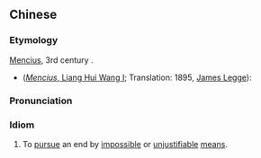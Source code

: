 {{also|缘木求鱼}}
==Chinese==
{{zh-forms|s=缘木求鱼|lit=to seek for fish in a tree}}

===Etymology===
[[w:Mencius|Mencius]], 3rd century {{BC}}.
* {{lang|zh|[[s:zh:孟子/梁惠王上#七|《孟子·梁惠王上》]]}} ([[s:Mencius/Chapter_7|''Mencius'', Liang Hui Wang I]]; Translation: 1895, [[w:James Legge|James Legge]]):
*: {{zh-x|殆 有 甚 焉。'''緣木.求魚'''，雖 不得 魚，無 後 災。以 若 所 為{wéi}，求 若 所 欲，盡 心力 而 為{wéi} 之，後 必 有 災。|It is even worse. If you '''climb a tree to seek for fish''', although you do not get the fish, you will not suffer any subsequent calamity. But doing what you do to seek for what you desire, doing it moreover with all your heart, you will assuredly afterwards meet with calamities.|CL}}

===Pronunciation===
{{zh-pron
|m=yuánmùqiúyú
|c=jyun4 muk6 kau4 jyu4
|mn=iân-bo̍k-kiû-hî/iân-bo̍k-kiû-hû
|cat=cy
}}

===Idiom===
{{head|zh|idiom}}

# To [[pursue]] an end by [[impossible]] or [[unjustifiable]] [[means]].